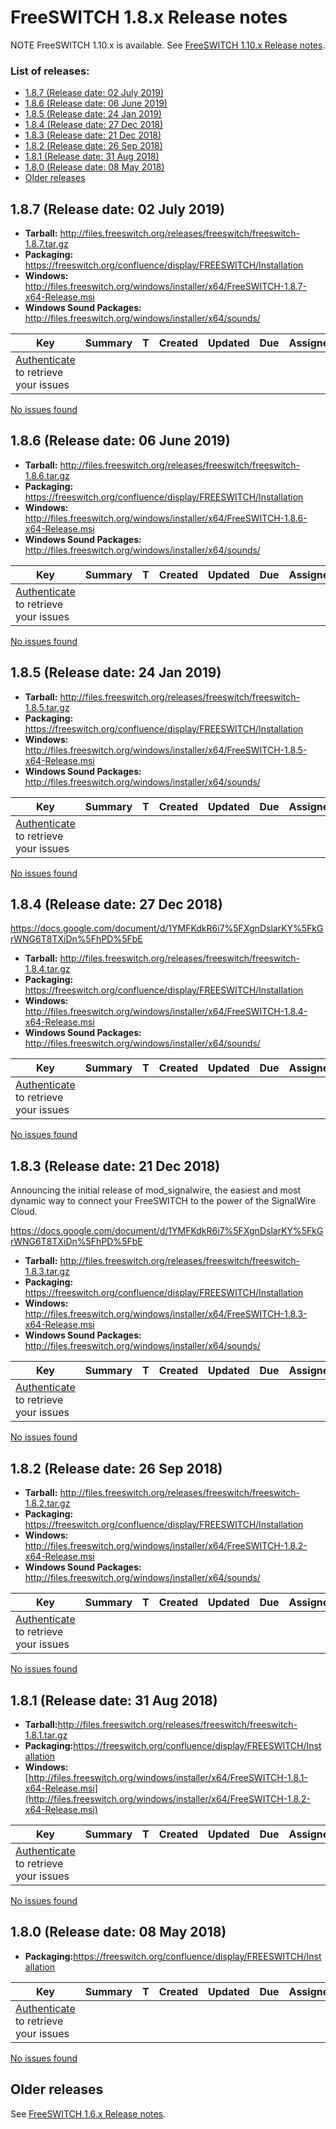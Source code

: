 
# FreeSWITCH 1.8.x Release notes 

 

NOTE FreeSWITCH 1.10.x is available. See [FreeSWITCH 1.10.x Release notes](./FreeSWITCH-1.10.x-Release-notes_25460878.mdx#older-releases).

### List of releases:

* [1.8.7 (Release date: 02 July 2019)](#187-release-date-02-july-2019)
* [1.8.6 (Release date: 06 June 2019)](#186-release-date-06-june-2019)
* [1.8.5 (Release date: 24 Jan 2019)](#185-release-date-24-jan-2019)
* [1.8.4 (Release date: 27 Dec 2018)](#184-release-date-27-dec-2018)
* [1.8.3 (Release date: 21 Dec 2018)](#184-release-date-27-dec-2018)
* [1.8.2 (Release date: 26 Sep 2018)](#-freeswitch--freeswitch-18x-release-notes-)
* [1.8.1 (Release date: 31 Aug 2018)](#181-release-date-31-aug-2018)
* [1.8.0 (Release date: 08 May 2018)](#180-release-date-08-may-2018)
* [Older releases](#older-releases)

## 1.8.7 (Release date: 02 July 2019)

* **Tarball:** <http://files.freeswitch.org/releases/freeswitch/freeswitch-1.8.7.tar.gz>
* **Packaging:** <https://freeswitch.org/confluence/display/FREESWITCH/Installation>
* **Windows:** <http://files.freeswitch.org/windows/installer/x64/FreeSWITCH-1.8.7-x64-Release.msi>
* **Windows Sound Packages:** <http://files.freeswitch.org/windows/installer/x64/sounds/>

| Key                                                                                                                                                                                   | Summary | T | Created | Updated | Due | Assignee | Reporter | P | Status | Resolution |
| ------------------------------------------------------------------------------------------------------------------------------------------------------------------------------------- | ------- | - | ------- | ------- | --- | -------- | -------- | - | ------ | ---------- |
| [Authenticate](https://freeswitch.org/confluence/plugins/servlet/applinks/oauth/login-dance/authorize?applicationLinkID=c4b15fa3-ad57-3c05-af05-8c167cb92266) to retrieve your issues |         |   |         |         |     |          |          |   |        |            |

[ No issues found ](https://freeswitch.org/jira/secure/IssueNavigator.jspa?reset=true&jqlQuery=fixversion+%3D+1.8.7+&src=confmacro) 

## 1.8.6 (Release date: 06 June 2019)

* **Tarball:** <http://files.freeswitch.org/releases/freeswitch/freeswitch-1.8.6.tar.gz>
* **Packaging:** <https://freeswitch.org/confluence/display/FREESWITCH/Installation>
* **Windows:** <http://files.freeswitch.org/windows/installer/x64/FreeSWITCH-1.8.6-x64-Release.msi>
* **Windows Sound Packages:** <http://files.freeswitch.org/windows/installer/x64/sounds/>

| Key                                                                                                                                                                                   | Summary | T | Created | Updated | Due | Assignee | Reporter | P | Status | Resolution |
| ------------------------------------------------------------------------------------------------------------------------------------------------------------------------------------- | ------- | - | ------- | ------- | --- | -------- | -------- | - | ------ | ---------- |
| [Authenticate](https://freeswitch.org/confluence/plugins/servlet/applinks/oauth/login-dance/authorize?applicationLinkID=c4b15fa3-ad57-3c05-af05-8c167cb92266) to retrieve your issues |         |   |         |         |     |          |          |   |        |            |

[ No issues found ](https://freeswitch.org/jira/secure/IssueNavigator.jspa?reset=true&jqlQuery=fixversion+%3D+1.8.6+&src=confmacro) 

## 1.8.5 (Release date: 24 Jan 2019)

* **Tarball:** <http://files.freeswitch.org/releases/freeswitch/freeswitch-1.8.5.tar.gz>
* **Packaging:** <https://freeswitch.org/confluence/display/FREESWITCH/Installation>
* **Windows:** <http://files.freeswitch.org/windows/installer/x64/FreeSWITCH-1.8.5-x64-Release.msi>
* **Windows Sound Packages:** <http://files.freeswitch.org/windows/installer/x64/sounds/>

| Key                                                                                                                                                                                   | Summary | T | Created | Updated | Due | Assignee | Reporter | P | Status | Resolution |
| ------------------------------------------------------------------------------------------------------------------------------------------------------------------------------------- | ------- | - | ------- | ------- | --- | -------- | -------- | - | ------ | ---------- |
| [Authenticate](https://freeswitch.org/confluence/plugins/servlet/applinks/oauth/login-dance/authorize?applicationLinkID=c4b15fa3-ad57-3c05-af05-8c167cb92266) to retrieve your issues |         |   |         |         |     |          |          |   |        |            |

[ No issues found ](https://freeswitch.org/jira/secure/IssueNavigator.jspa?reset=true&jqlQuery=fixversion+%3D+1.8.5+&src=confmacro) 

## 1.8.4 (Release date: 27 Dec 2018)

<https://docs.google.com/document/d/1YMFKdkR6i7%5FXgnDslarKY%5FkGrWNG6T8TXiDn%5FhPD%5FbE>

* **Tarball:** <http://files.freeswitch.org/releases/freeswitch/freeswitch-1.8.4.tar.gz>
* **Packaging:** <https://freeswitch.org/confluence/display/FREESWITCH/Installation>
* **Windows:** <http://files.freeswitch.org/windows/installer/x64/FreeSWITCH-1.8.4-x64-Release.msi>
* **Windows Sound Packages:** <http://files.freeswitch.org/windows/installer/x64/sounds/>

| Key                                                                                                                                                                                   | Summary | T | Created | Updated | Due | Assignee | Reporter | P | Status | Resolution |
| ------------------------------------------------------------------------------------------------------------------------------------------------------------------------------------- | ------- | - | ------- | ------- | --- | -------- | -------- | - | ------ | ---------- |
| [Authenticate](https://freeswitch.org/confluence/plugins/servlet/applinks/oauth/login-dance/authorize?applicationLinkID=c4b15fa3-ad57-3c05-af05-8c167cb92266) to retrieve your issues |         |   |         |         |     |          |          |   |        |            |

[ No issues found ](https://freeswitch.org/jira/secure/IssueNavigator.jspa?reset=true&jqlQuery=fixversion+%3D+1.8.4++&src=confmacro) 

## 1.8.3 (Release date: 21 Dec 2018)

Announcing the initial release of mod\_signalwire, the easiest and most dynamic way to connect your FreeSWITCH to the power of the SignalWire Cloud.

<https://docs.google.com/document/d/1YMFKdkR6i7%5FXgnDslarKY%5FkGrWNG6T8TXiDn%5FhPD%5FbE>

* **Tarball:** <http://files.freeswitch.org/releases/freeswitch/freeswitch-1.8.3.tar.gz>
* **Packaging:** <https://freeswitch.org/confluence/display/FREESWITCH/Installation>
* **Windows:** <http://files.freeswitch.org/windows/installer/x64/FreeSWITCH-1.8.3-x64-Release.msi>
* **Windows Sound Packages:** <http://files.freeswitch.org/windows/installer/x64/sounds/>

| Key                                                                                                                                                                                   | Summary | T | Created | Updated | Due | Assignee | Reporter | P | Status | Resolution |
| ------------------------------------------------------------------------------------------------------------------------------------------------------------------------------------- | ------- | - | ------- | ------- | --- | -------- | -------- | - | ------ | ---------- |
| [Authenticate](https://freeswitch.org/confluence/plugins/servlet/applinks/oauth/login-dance/authorize?applicationLinkID=c4b15fa3-ad57-3c05-af05-8c167cb92266) to retrieve your issues |         |   |         |         |     |          |          |   |        |            |

[ No issues found ](https://freeswitch.org/jira/secure/IssueNavigator.jspa?reset=true&jqlQuery=fixversion+%3D+1.8.3+&src=confmacro) 

## 1.8.2 (Release date: 26 Sep 2018)

* **Tarball:** <http://files.freeswitch.org/releases/freeswitch/freeswitch-1.8.2.tar.gz>
* **Packaging:** <https://freeswitch.org/confluence/display/FREESWITCH/Installation>
* **Windows:** <http://files.freeswitch.org/windows/installer/x64/FreeSWITCH-1.8.2-x64-Release.msi>
* **Windows Sound Packages:** <http://files.freeswitch.org/windows/installer/x64/sounds/>

| Key                                                                                                                                                                                   | Summary | T | Created | Updated | Due | Assignee | Reporter | P | Status | Resolution |
| ------------------------------------------------------------------------------------------------------------------------------------------------------------------------------------- | ------- | - | ------- | ------- | --- | -------- | -------- | - | ------ | ---------- |
| [Authenticate](https://freeswitch.org/confluence/plugins/servlet/applinks/oauth/login-dance/authorize?applicationLinkID=c4b15fa3-ad57-3c05-af05-8c167cb92266) to retrieve your issues |         |   |         |         |     |          |          |   |        |            |

[ No issues found ](https://freeswitch.org/jira/secure/IssueNavigator.jspa?reset=true&jqlQuery=fixversion+%3D+1.8.2+&src=confmacro) 

## 1.8.1 (Release date: 31 Aug 2018)

* **Tarball:**<http://files.freeswitch.org/releases/freeswitch/freeswitch-1.8.1.tar.gz>
* **Packaging:**<https://freeswitch.org/confluence/display/FREESWITCH/Installation>
* **Windows:** [http://files.freeswitch.org/windows/installer/x64/FreeSWITCH-1.8.1-x64-Release.msi](http://files.freeswitch.org/windows/installer/x64/FreeSWITCH-1.8.2-x64-Release.msi)

| Key                                                                                                                                                                                   | Summary | T | Created | Updated | Due | Assignee | Reporter | P | Status | Resolution |
| ------------------------------------------------------------------------------------------------------------------------------------------------------------------------------------- | ------- | - | ------- | ------- | --- | -------- | -------- | - | ------ | ---------- |
| [Authenticate](https://freeswitch.org/confluence/plugins/servlet/applinks/oauth/login-dance/authorize?applicationLinkID=c4b15fa3-ad57-3c05-af05-8c167cb92266) to retrieve your issues |         |   |         |         |     |          |          |   |        |            |

[ No issues found ](https://freeswitch.org/jira/secure/IssueNavigator.jspa?reset=true&jqlQuery=fixversion+%3D+1.8.1+&src=confmacro) 

## 1.8.0 (Release date: 08 May 2018)

* **Packaging:**<https://freeswitch.org/confluence/display/FREESWITCH/Installation>

| Key                                                                                                                                                                                   | Summary | T | Created | Updated | Due | Assignee | Reporter | P | Status | Resolution |
| ------------------------------------------------------------------------------------------------------------------------------------------------------------------------------------- | ------- | - | ------- | ------- | --- | -------- | -------- | - | ------ | ---------- |
| [Authenticate](https://freeswitch.org/confluence/plugins/servlet/applinks/oauth/login-dance/authorize?applicationLinkID=c4b15fa3-ad57-3c05-af05-8c167cb92266) to retrieve your issues |         |   |         |         |     |          |          |   |        |            |

[ No issues found ](https://freeswitch.org/jira/secure/IssueNavigator.jspa?reset=true&jqlQuery=fixversion+%3D+1.8.0+&src=confmacro) 

## Older releases

See [FreeSWITCH 1.6.x Release notes](./FreeSWITCH-1.6.x-Release-notes_19202270.mdx#list-of-releases).

  

